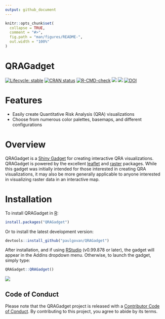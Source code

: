 ```yaml
---
output: github_document
---
```


<!-- README.md is generated from README.Rmd. Please edit that file -->

```r
knitr::opts_chunk$set(
  collapse = TRUE,
  comment = "#>",
  fig.path = "man/figures/README-",
  out.width = "100%"
)
```

# QRAGadget

<!-- badges: start -->
[![Lifecycle: stable](https://img.shields.io/badge/lifecycle-stable-brightgreen.svg)](https://lifecycle.r-lib.org/articles/stages.html#stable)
[![CRAN status](https://www.r-pkg.org/badges/version/QRAGadget)](https://CRAN.R-project.org/package=QRAGadget)
[![R-CMD-check](https://github.com/paulgovan/QRAGadget/actions/workflows/R-CMD-check.yaml/badge.svg)](https://github.com/paulgovan/QRAGadget/actions/workflows/R-CMD-check.yaml)
[![](http://cranlogs.r-pkg.org/badges/grand-total/QRAGadget)](https://cran.r-project.org/package=QRAGadget)
[![](http://cranlogs.r-pkg.org/badges/last-month/QRAGadget)](https://cran.r-project.org/package=QRAGadget)
[![DOI](https://zenodo.org/badge/DOI/10.5281/zenodo.1145431.svg)](https://doi.org/10.5281/zenodo.1145431)

<!-- badges: end -->

# Features
* Easily create Quantitative Risk Analysis (QRA) visualizations
* Choose from numerous color palettes, basemaps, and different configurations

# Overview

QRAGadget is a [Shiny Gadget](https://shiny.rstudio.com/articles/gadgets.html) for creating interactive QRA visualizations. QRAGadget is powered by the excellent [leaflet](https://leafletjs.com/) and [raster](https://cran.r-project.org/package=raster) packages. While this gadget was initially intended for those interested in creating QRA visualizations, it may also be more generally applicable to anyone interested in visualizing raster data in an interactive map. 

# Installation

To install QRAGadget in [R](https://www.r-project.org):

```r
install.packages("QRAGadget")
```

Or to install the latest development version:

```r
devtools::install_github("paulgovan/QRAGadget")
```

After installation, and if using [RStudio](https://posit.co/products/open-source/rstudio/) (v0.99.878 or later), the gadget will appear in the Addins dropdown menu. Otherwise, to launch the gadget, simply type:

```r
QRAGadget::QRAGadget()
```

![](https://github.com/paulgovan/QRAGadget/blob/master/inst/images/map.PNG?raw=true)

## Code of Conduct
  
Please note that the QRAGadget project is released with a [Contributor Code of Conduct](http://paulgovan.github.io/QRAGadget/CODE_OF_CONDUCT.html). By contributing to this project, you agree to abide by its terms.
